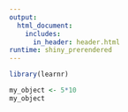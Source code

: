 ```yaml
---
output:
  html_document:
    includes:
      in_header: header.html
runtime: shiny_prerendered
---
```


```r
library(learnr)
```

```r
my_object <- 5*10
my_object
```

<div data-iframe-height></div>
